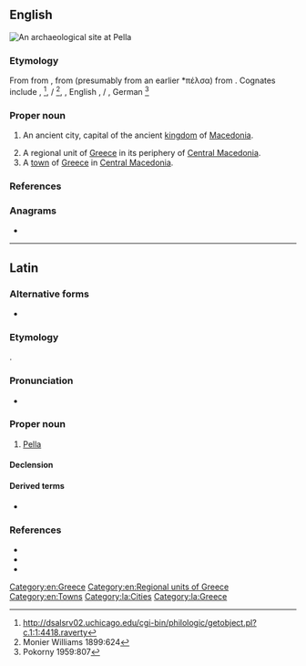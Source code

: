 {{also|pella}}
==English==
[[File:Pella House atrium.jpg|right|thumb|An archaeological site at Pella]]
{{wikipedia}}

===Etymology===
From {{der|en|la|Pella}} from {{der|en|grc|Πέλλα}}, from {{der|en|grc|πέλλα}} (presumably from an earlier *πέλσα) from {{der|en|ine-pro|*pels-||stone}}. Cognates include {{cog|ga|aill||boulder, cliff}}, {{cog|ps|پرښه|tr=parša||rock, rocky ledge}}<ref>http://dsalsrv02.uchicago.edu/cgi-bin/philologic/getobject.pl?c.1:1:4418.raverty</ref>{{attention|ps}}, {{cog|sa|पाषाण|g=m}} / {{m|sa|पाषी||stone|g=f}}<ref>Monier Williams 1899:624</ref>, {{cog|gem-pro|*falisaz}}, English {{m|en|fell||rocky ridge}}, {{cog|non|fell}} / {{m|non|fjall||mountain}}, German {{m|de|Fels||rock, cliff}}<ref>Pokorny 1959:807</ref>

===Proper noun===
{{en-proper noun}}

# {{lb|en|historical}} An ancient city, capital of the ancient [[kingdom]] of [[Macedonia]].
# A regional unit of [[Greece]] in its periphery of [[Central Macedonia]].
# A [[town]] of [[Greece]] in [[Central Macedonia]].

===References===
<references/>

===Anagrams===
* {{anagrams|en|lapel|lepal}}

[[Category:en:Greece]]
[[Category:en:Regional units of Greece]]
[[Category:en:Towns]]

----

==Latin==

===Alternative forms===
* {{alter|la|Pellē}}

===Etymology===
{{bor|la|grc|Πέλλα}}.

===Pronunciation===
* {{la-IPA|pella}}

===Proper noun===
{{la-proper noun|Pella|Pellae|f|first}}

# [[#English|Pella]]

====Declension====
{{la-decl-1st|num=sg|Pell}}

====Derived terms====
* {{l|la|Pellaeus}}

===References===
* {{R:L&S}}
* {{R:Gaffiot}}
* {{R:Smith's Geography}}

[[Category:la:Cities]]
[[Category:la:Greece]]